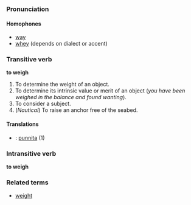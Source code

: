 ===Pronunciation===
====Homophones====
*[[way]]
*[[whey]] (depends on dialect or accent)

===Transitive verb===
'''to weigh'''
#To determine the weight of an object.
#To determine its intrinsic value or merit of an object (''you have been weighed in the balance and found wanting'').
#To consider a subject.
#(''Nautical'') To raise an anchor free of the seabed.

====Translations====
*{{msg:fi}}: [[punnita]] (1)

===Intransitive verb===
'''to weigh'''

===Related terms===
*[[weight]]